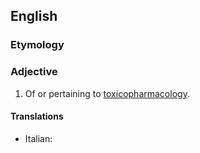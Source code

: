 ==English==

===Etymology===
{{suffix|en|toxico|pharmacological}}

===Adjective===
{{en-adj|-}}

# Of or pertaining to [[toxicopharmacology]].

====Translations====
{{trans-top|pertaining to toxicopharmacology}}
* Italian: {{t|it|tossicofarmacologico}}
{{trans-mid}}
{{trans-bottom}}